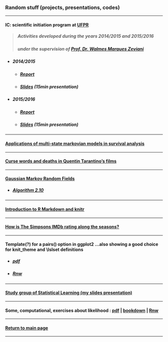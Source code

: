 ### Random stuff (projects, presentations, codes)

***

<h4>IC: scientific initiation program at [UFPR](https://goo.gl/DtVAbi)</h4>

> <h5>Activities developed during the years 2014/2015 and 2015/2016</h5>
> <h5>under the supervision of [Prof. Dr. Walmes Marques Zeviani](https://leg.ufpr.br/~walmes)</h5>

* <h5>2014/2015</h5>

    + <h5>[Report](ic/final_report_14.15.pdf)</h5>

    + <h5>[Slides](ic/slides_14.15.pdf) (15min presentation)</h5>

* <h5>2015/2016</h5>

    + <h5>[Report](ic/final_report_15.16.pdf)</h5>

    + <h5>[Slides](ic/slides_15.16.pdf) (15min presentation)</h5>

***

<h4>[Applications of multi-state markovian models in survival analysis](multi-state_markovian_models.pdf)</h4>

***

<h4>[Curse words and deaths in Quentin Tarantino's films](tarantino/)</h4>

***

<h4>[Gaussian Markov Random Fields](http://github.com/mynameislaure/GMRF/)</h4>

* <h5>[Algorithm 2.10](gmrf/helpmepls.html)</h5>

***

<h4>[Introduction to R Markdown and knitr](rmd-rautu/)</h4>

***

<h4>[How is The Simpsons IMDb rating along the seasons?](simpsons/)</h4>

***

<h4>Template(?) for a pairs() option in ggplot2 ...also showing a good choice for knit_theme and \\lslset definitions</h4>

* <h5>[pdf](stuff.pdf)</h5>

* <h5>[Rnw](stuff.Rnw)</h5>

***

<h4>[Study group of Statistical Learning (my slides presentation)](../../islr/slides.pdf)</h4>

***

<h4>Some, computational, exercises about likelihood :
    [pdf](../../likelihood/likelihood.pdf) |
    [bookdown](../../likelihood/lkl_ex_bookdown/) |
    [Rnw](../../likelihood/likelihood.Rnw)
</h4>

***

<h4>[Return to main page](http://leg.ufpr.br/~henrique)</h4>

***
